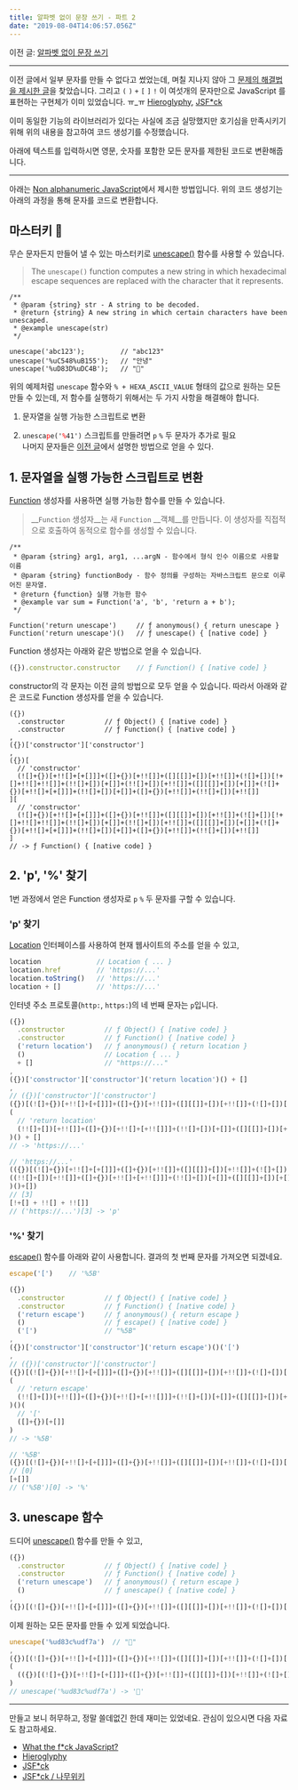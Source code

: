 ```yaml
---
title: 알파벳 없이 문장 쓰기 - 파트 2
date: "2019-08-04T14:06:57.056Z"
---
```



이전 글: [알파벳 없이 문장 쓰기](/writing-a-sentence-without-using-the-alphabet/)

---

이전 글에서 일부 문자를 만들 수 없다고 썼었는데, 며칠 지나지 않아 그 [문제의 해결법을 제시한 글](http://patriciopalladino.com/blog/2012/08/09/non-alphanumeric-javascript.html)을 찾았습니다. 그리고 `(` `)` `+` `[` `]` `!` 이 여섯개의 문자만으로 JavaScript 를 표현하는 구현체가 이미 있었습니다. ㅠ_ㅠ [Hieroglyphy](http://patriciopalladino.com/files/hieroglyphy/), [JSF*ck](http://www.jsfuck.com/)

이미 동일한 기능의 라이브러리가 있다는 사실에 조금 실망했지만 호기심을 만족시키기 위해 위의 내용을 참고하여 코드 생성기를 수정했습니다.

아래에 텍스트를 입력하시면 영문, 숫자를 포함한 모든 문자를 제한된 코드로 변환해줍니다.

<GeneratorV2 />

---

아래는 [Non alphanumeric JavaScript](http://patriciopalladino.com/blog/2012/08/09/non-alphanumeric-javascript.html)에서 제시한 방법입니다. 위의 코드 생성기는 아래의 과정을 통해 문자를 코드로 변환합니다.

## 마스터키 🔑

무슨 문자든지 만들어 낼 수 있는 마스터키로 [unescape()](https://developer.mozilla.org/docs/Web/JavaScript/Reference/Global_Objects/unescape) 함수를 사용할 수 있습니다.

> The `unescape()` function computes a new string in which hexadecimal escape sequences are replaced with the character that it represents.

```javascript{7-8}
/**
 * @param {string} str - A string to be decoded.
 * @return {string} A new string in which certain characters have been unescaped.
 * @example unescape(str)
 */

unescape('abc123');         // "abc123"
unescape('%uC548%uB155');   // "안녕"
unescape('%uD83D%uDC4B');   // "👋"
```

위의 예제처럼 `unescape` 함수와 `% + HEXA_ASCII_VALUE` 형태의 값으로 원하는 모든 만들 수 있는데, 저 함수를 실행하기 위해서는 두 가지 사항을 해결해야 합니다.

1. 문자열을 실행 가능한 스크립트로 변환

2. <code>unesca<span style="color:red">p</span>e('<span style="color:red">%</span>41')</code> 스크립트를 만들려면 <code>p</code> <code>%</code> 두 문자가 추가로 필요<br />나머지 문자들은 <a href="/writing-a-sentence-without-using-the-alphabet">이전 글</a>에서 설명한 방법으로 얻을 수 있다.

## 1. 문자열을 실행 가능한 스크립트로 변환

[Function](https://developer.mozilla.org/docs/Web/JavaScript/Reference/Global_Objects/Function) 생성자를 사용하면 실행 가능한 함수를 만들 수 있습니다.

> __`Function` 생성자__는 새 `Function` __객체__를 만듭니다. 이 생성자를 직접적으로 호출하여 동적으로 함수를 생성할 수 있습니다.

<!-- > The __`Function` constructor__ creates a new `Function` __object__. Calling the constructor directly can create functions dynamically. -->


```javascript{8}
/**
 * @param {string} arg1, arg1, ...argN - 함수에서 형식 인수 이름으로 사용할 이름
 * @param {string} functionBody - 함수 정의를 구성하는 자바스크립트 문으로 이루어진 문자열.
 * @return {function} 실행 가능한 함수
 * @example var sum = Function('a', 'b', 'return a + b');
 */

Function('return unescape')     // ƒ anonymous() { return unescape }
Function('return unescape')()   // ƒ unescape() { [native code] }
```

Function 생성자는 아래와 같은 방법으로 얻을 수 있습니다.

```js
({}).constructor.constructor    // ƒ Function() { [native code] }
```

constructor의 각 문자는 이전 글의 방법으로 모두 얻을 수 있습니다.
따라서 아래와 같은 코드로 Function 생성자를 얻을 수 있습니다.

```javascript{6-12}
({})
  .constructor          // ƒ Object() { [native code] }
  .constructor          // ƒ Function() { [native code] }
,
({})['constructor']['constructor']
,
({})[
  // 'constructor'
  (![]+{})[+!![]+[+[]]]+([]+{})[+!![]]+([][[]]+[])[+!![]]+(![]+[])[!+[]+!![]+!![]]+(!![]+[])[+[]]+(!![]+[])[+!![]]+([][[]]+[])[+[]]+(![]+{})[+!![]+[+[]]]+(!![]+[])[+[]]+([]+{})[+!![]]+(!![]+[])[+!![]]
][
  // 'constructor'
  (![]+{})[+!![]+[+[]]]+([]+{})[+!![]]+([][[]]+[])[+!![]]+(![]+[])[!+[]+!![]+!![]]+(!![]+[])[+[]]+(!![]+[])[+!![]]+([][[]]+[])[+[]]+(![]+{})[+!![]+[+[]]]+(!![]+[])[+[]]+([]+{})[+!![]]+(!![]+[])[+!![]]
]
// -> ƒ Function() { [native code] }
```


## 2. 'p', '%' 찾기

1번 과정에서 얻은 Function 생성자로 `p` `%` 두 문자를 구할 수 있습니다.

### 'p' 찾기

[Location](https://developer.mozilla.org/docs/Web/API/Location) 인터페이스를 사용하여 현재 웹사이트의 주소를 얻을 수 있고,

```javascript
location              // Location { ... }
location.href         // 'https://...'
location.toString()   // 'https://...'
location + []         // 'https://...'
```

인터넷 주소 프로토콜(`http:`, `https:`)의 네 번째 문자는 `p`입니다.

```javascript
({})
  .constructor          // ƒ Object() { [native code] }
  .constructor          // ƒ Function() { [native code] }
  ('return location')   // ƒ anonymous() { return location }
  ()                    // Location { ... }
  + []                  // "https://..."
,
({})['constructor']['constructor']('return location')() + []
,
// ({})['constructor']['constructor']
({})[(![]+{})[+!![]+[+[]]]+([]+{})[+!![]]+([][[]]+[])[+!![]]+(![]+[])[!+[]+!![]+!![]]+(!![]+[])[+[]]+(!![]+[])[+!![]]+([][[]]+[])[+[]]+(![]+{})[+!![]+[+[]]]+(!![]+[])[+[]]+([]+{})[+!![]]+(!![]+[])[+!![]]][(![]+{})[+!![]+[+[]]]+([]+{})[+!![]]+([][[]]+[])[+!![]]+(![]+[])[!+[]+!![]+!![]]+(!![]+[])[+[]]+(!![]+[])[+!![]]+([][[]]+[])[+[]]+(![]+{})[+!![]+[+[]]]+(!![]+[])[+[]]+([]+{})[+!![]]+(!![]+[])[+!![]]]
(
  // 'return location'
  (!![]+[])[+!![]]+([]+{})[+!![]+[+!![]]]+(!![]+[])[+[]]+([][[]]+[])[+[]]+(!![]+[])[+!![]]+([][[]]+[])[+!![]]+(+{}+{})[+!![]+[+[]]]+(![]+[])[!+[]+!![]]+([]+{})[+!![]]+(![]+{})[+!![]+[+[]]]+(![]+[])[+!![]]+(!![]+[])[+[]]+(![]+[]+[][[]])[+!![]+[+[]]]+([]+{})[+!![]]+([][[]]+[])[+!![]]
)() + []
// -> 'https://...'
```

```javascript
// 'https://...'
(({})[(![]+{})[+!![]+[+[]]]+([]+{})[+!![]]+([][[]]+[])[+!![]]+(![]+[])[!+[]+!![]+!![]]+(!![]+[])[+[]]+(!![]+[])[+!![]]+([][[]]+[])[+[]]+(![]+{})[+!![]+[+[]]]+(!![]+[])[+[]]+([]+{})[+!![]]+(!![]+[])[+!![]]][(![]+{})[+!![]+[+[]]]+([]+{})[+!![]]+([][[]]+[])[+!![]]+(![]+[])[!+[]+!![]+!![]]+(!![]+[])[+[]]+(!![]+[])[+!![]]+([][[]]+[])[+[]]+(![]+{})[+!![]+[+[]]]+(!![]+[])[+[]]+([]+{})[+!![]]+(!![]+[])[+!![]]]
((!![]+[])[+!![]]+([]+{})[+!![]+[+!![]]]+(!![]+[])[+[]]+([][[]]+[])[+[]]+(!![]+[])[+!![]]+([][[]]+[])[+!![]]+(+{}+{})[+!![]+[+[]]]+(![]+[])[!+[]+!![]]+([]+{})[+!![]]+(![]+{})[+!![]+[+[]]]+(![]+[])[+!![]]+(!![]+[])[+[]]+(![]+[]+[][[]])[+!![]+[+[]]]+([]+{})[+!![]]+([][[]]+[])[+!![]]
)()+[])
// [3]
[!+[] + !![] + !![]]
// ('https://...')[3] -> 'p'
```

### '%' 찾기

[escape()](https://developer.mozilla.org/docs/Web/JavaScript/Reference/Global_Objects/escape) 함수를 아래와 같이 사용합니다.
결과의 첫 번째 문자를 가져오면 되겠네요.

```javascript
escape('[')    // '%5B'
```

```javascript
({})
  .constructor          // ƒ Object() { [native code] }
  .constructor          // ƒ Function() { [native code] }
  ('return escape')     // ƒ anonymous() { return escape }
  ()                    // ƒ escape() { [native code] }
  ('[')                 // "%5B"
,
({})['constructor']['constructor']('return escape')()('[')
,
// ({})['constructor']['constructor']
({})[(![]+{})[+!![]+[+[]]]+([]+{})[+!![]]+([][[]]+[])[+!![]]+(![]+[])[!+[]+!![]+!![]]+(!![]+[])[+[]]+(!![]+[])[+!![]]+([][[]]+[])[+[]]+(![]+{})[+!![]+[+[]]]+(!![]+[])[+[]]+([]+{})[+!![]]+(!![]+[])[+!![]]][(![]+{})[+!![]+[+[]]]+([]+{})[+!![]]+([][[]]+[])[+!![]]+(![]+[])[!+[]+!![]+!![]]+(!![]+[])[+[]]+(!![]+[])[+!![]]+([][[]]+[])[+[]]+(![]+{})[+!![]+[+[]]]+(!![]+[])[+[]]+([]+{})[+!![]]+(!![]+[])[+!![]]]
(
  // 'return escape'
  (!![]+[])[+!![]]+([]+{})[+!![]+[+!![]]]+(!![]+[])[+[]]+([][[]]+[])[+[]]+(!![]+[])[+!![]]+([][[]]+[])[+!![]]+(+{}+{})[+!![]+[+[]]]+([]+{})[+!![]+[+!![]]]+(![]+[])[!+[]+!![]+!![]]+(![]+{})[+!![]+[+[]]]+(![]+[])[+!![]]+(({})[(![]+{})[+!![]+[+[]]]+([]+{})[+!![]]+([][[]]+[])[+!![]]+(![]+[])[!+[]+!![]+!![]]+(!![]+[])[+[]]+(!![]+[])[+!![]]+([][[]]+[])[+[]]+(![]+{})[+!![]+[+[]]]+(!![]+[])[+[]]+([]+{})[+!![]]+(!![]+[])[+!![]]][(![]+{})[+!![]+[+[]]]+([]+{})[+!![]]+([][[]]+[])[+!![]]+(![]+[])[!+[]+!![]+!![]]+(!![]+[])[+[]]+(!![]+[])[+!![]]+([][[]]+[])[+[]]+(![]+{})[+!![]+[+[]]]+(!![]+[])[+[]]+([]+{})[+!![]]+(!![]+[])[+!![]]]((!![]+[])[+!![]]+([]+{})[+!![]+[+!![]]]+(!![]+[])[+[]]+([][[]]+[])[+[]]+(!![]+[])[+!![]]+([][[]]+[])[+!![]]+(+{}+{})[+!![]+[+[]]]+(![]+[])[!+[]+!![]]+([]+{})[+!![]]+(![]+{})[+!![]+[+[]]]+(![]+[])[+!![]]+(!![]+[])[+[]]+(![]+[]+[][[]])[+!![]+[+[]]]+([]+{})[+!![]]+([][[]]+[])[+!![]])()+[])[+(!+[]+!![]+!![])]+([]+{})[+!![]+[+!![]]]
)()(
  // '['
  ([]+{})[+[]]
)
// -> '%5B'
```

```javascript
// '%5B'
({})[(![]+{})[+!![]+[+[]]]+([]+{})[+!![]]+([][[]]+[])[+!![]]+(![]+[])[!+[]+!![]+!![]]+(!![]+[])[+[]]+(!![]+[])[+!![]]+([][[]]+[])[+[]]+(![]+{})[+!![]+[+[]]]+(!![]+[])[+[]]+([]+{})[+!![]]+(!![]+[])[+!![]]][(![]+{})[+!![]+[+[]]]+([]+{})[+!![]]+([][[]]+[])[+!![]]+(![]+[])[!+[]+!![]+!![]]+(!![]+[])[+[]]+(!![]+[])[+!![]]+([][[]]+[])[+[]]+(![]+{})[+!![]+[+[]]]+(!![]+[])[+[]]+([]+{})[+!![]]+(!![]+[])[+!![]]]((!![]+[])[+!![]]+([]+{})[+!![]+[+!![]]]+(!![]+[])[+[]]+([][[]]+[])[+[]]+(!![]+[])[+!![]]+([][[]]+[])[+!![]]+(+{}+{})[+!![]+[+[]]]+([]+{})[+!![]+[+!![]]]+(![]+[])[!+[]+!![]+!![]]+(![]+{})[+!![]+[+[]]]+(![]+[])[+!![]]+(({})[(![]+{})[+!![]+[+[]]]+([]+{})[+!![]]+([][[]]+[])[+!![]]+(![]+[])[!+[]+!![]+!![]]+(!![]+[])[+[]]+(!![]+[])[+!![]]+([][[]]+[])[+[]]+(![]+{})[+!![]+[+[]]]+(!![]+[])[+[]]+([]+{})[+!![]]+(!![]+[])[+!![]]][(![]+{})[+!![]+[+[]]]+([]+{})[+!![]]+([][[]]+[])[+!![]]+(![]+[])[!+[]+!![]+!![]]+(!![]+[])[+[]]+(!![]+[])[+!![]]+([][[]]+[])[+[]]+(![]+{})[+!![]+[+[]]]+(!![]+[])[+[]]+([]+{})[+!![]]+(!![]+[])[+!![]]]((!![]+[])[+!![]]+([]+{})[+!![]+[+!![]]]+(!![]+[])[+[]]+([][[]]+[])[+[]]+(!![]+[])[+!![]]+([][[]]+[])[+!![]]+(+{}+{})[+!![]+[+[]]]+(![]+[])[!+[]+!![]]+([]+{})[+!![]]+(![]+{})[+!![]+[+[]]]+(![]+[])[+!![]]+(!![]+[])[+[]]+(![]+[]+[][[]])[+!![]+[+[]]]+([]+{})[+!![]]+([][[]]+[])[+!![]])()+[])[+(!+[]+!![]+!![])]+([]+{})[+!![]+[+!![]]])()(([]+{})[+[]])
// [0]
[+[]]
// ('%5B')[0] -> '%'
```

## 3. unescape 함수

드디어 [unescape()](https://developer.mozilla.org/docs/Web/JavaScript/Reference/Global_Objects/unescape) 함수를 만들 수 있고,

```javascript
({})
  .constructor          // ƒ Object() { [native code] }
  .constructor          // ƒ Function() { [native code] }
  ('return unescape')   // ƒ anonymous() { return escape }
  ()                    // ƒ unescape() { [native code] }
,
({})[(![]+{})[+!![]+[+[]]]+([]+{})[+!![]]+([][[]]+[])[+!![]]+(![]+[])[!+[]+!![]+!![]]+(!![]+[])[+[]]+(!![]+[])[+!![]]+([][[]]+[])[+[]]+(![]+{})[+!![]+[+[]]]+(!![]+[])[+[]]+([]+{})[+!![]]+(!![]+[])[+!![]]][(![]+{})[+!![]+[+[]]]+([]+{})[+!![]]+([][[]]+[])[+!![]]+(![]+[])[!+[]+!![]+!![]]+(!![]+[])[+[]]+(!![]+[])[+!![]]+([][[]]+[])[+[]]+(![]+{})[+!![]+[+[]]]+(!![]+[])[+[]]+([]+{})[+!![]]+(!![]+[])[+!![]]]((!![]+[])[+!![]]+([]+{})[+!![]+[+!![]]]+(!![]+[])[+[]]+([][[]]+[])[+[]]+(!![]+[])[+!![]]+([][[]]+[])[+!![]]+(+{}+{})[+!![]+[+[]]]+([][[]]+[])[+[]]+([][[]]+[])[+!![]]+([]+{})[+!![]+[+!![]]]+(![]+[])[!+[]+!![]+!![]]+(![]+{})[+!![]+[+[]]]+(![]+[])[+!![]]+(({})[(![]+{})[+!![]+[+[]]]+([]+{})[+!![]]+([][[]]+[])[+!![]]+(![]+[])[!+[]+!![]+!![]]+(!![]+[])[+[]]+(!![]+[])[+!![]]+([][[]]+[])[+[]]+(![]+{})[+!![]+[+[]]]+(!![]+[])[+[]]+([]+{})[+!![]]+(!![]+[])[+!![]]][(![]+{})[+!![]+[+[]]]+([]+{})[+!![]]+([][[]]+[])[+!![]]+(![]+[])[!+[]+!![]+!![]]+(!![]+[])[+[]]+(!![]+[])[+!![]]+([][[]]+[])[+[]]+(![]+{})[+!![]+[+[]]]+(!![]+[])[+[]]+([]+{})[+!![]]+(!![]+[])[+!![]]]((!![]+[])[+!![]]+([]+{})[+!![]+[+!![]]]+(!![]+[])[+[]]+([][[]]+[])[+[]]+(!![]+[])[+!![]]+([][[]]+[])[+!![]]+(+{}+{})[+!![]+[+[]]]+(![]+[])[!+[]+!![]]+([]+{})[+!![]]+(![]+{})[+!![]+[+[]]]+(![]+[])[+!![]]+(!![]+[])[+[]]+(![]+[]+[][[]])[+!![]+[+[]]]+([]+{})[+!![]]+([][[]]+[])[+!![]])()+[])[!+[]+!![]+!![]]+([]+{})[+!![]+[+!![]]])()
```

이제 원하는 모든 문자를 만들 수 있게 되었습니다.

```javascript
unescape('%ud83c%udf7a')  // "🍺"
,
({})[(![]+{})[+!![]+[+[]]]+([]+{})[+!![]]+([][[]]+[])[+!![]]+(![]+[])[!+[]+!![]+!![]]+(!![]+[])[+[]]+(!![]+[])[+!![]]+([][[]]+[])[+[]]+(![]+{})[+!![]+[+[]]]+(!![]+[])[+[]]+([]+{})[+!![]]+(!![]+[])[+!![]]][(![]+{})[+!![]+[+[]]]+([]+{})[+!![]]+([][[]]+[])[+!![]]+(![]+[])[!+[]+!![]+!![]]+(!![]+[])[+[]]+(!![]+[])[+!![]]+([][[]]+[])[+[]]+(![]+{})[+!![]+[+[]]]+(!![]+[])[+[]]+([]+{})[+!![]]+(!![]+[])[+!![]]]((!![]+[])[+!![]]+([]+{})[+!![]+[+!![]]]+(!![]+[])[+[]]+([][[]]+[])[+[]]+(!![]+[])[+!![]]+([][[]]+[])[+!![]]+(+{}+{})[+!![]+[+[]]]+([][[]]+[])[+[]]+([][[]]+[])[+!![]]+([]+{})[+!![]+[+!![]]]+(![]+[])[!+[]+!![]+!![]]+(![]+{})[+!![]+[+[]]]+(![]+[])[+!![]]+(({})[(![]+{})[+!![]+[+[]]]+([]+{})[+!![]]+([][[]]+[])[+!![]]+(![]+[])[!+[]+!![]+!![]]+(!![]+[])[+[]]+(!![]+[])[+!![]]+([][[]]+[])[+[]]+(![]+{})[+!![]+[+[]]]+(!![]+[])[+[]]+([]+{})[+!![]]+(!![]+[])[+!![]]][(![]+{})[+!![]+[+[]]]+([]+{})[+!![]]+([][[]]+[])[+!![]]+(![]+[])[!+[]+!![]+!![]]+(!![]+[])[+[]]+(!![]+[])[+!![]]+([][[]]+[])[+[]]+(![]+{})[+!![]+[+[]]]+(!![]+[])[+[]]+([]+{})[+!![]]+(!![]+[])[+!![]]]((!![]+[])[+!![]]+([]+{})[+!![]+[+!![]]]+(!![]+[])[+[]]+([][[]]+[])[+[]]+(!![]+[])[+!![]]+([][[]]+[])[+!![]]+(+{}+{})[+!![]+[+[]]]+(![]+[])[!+[]+!![]]+([]+{})[+!![]]+(![]+{})[+!![]+[+[]]]+(![]+[])[+!![]]+(!![]+[])[+[]]+(![]+[]+[][[]])[+!![]+[+[]]]+([]+{})[+!![]]+([][[]]+[])[+!![]])()+[])[!+[]+!![]+!![]]+([]+{})[+!![]+[+!![]]])()
(
  (({})[(![]+{})[+!![]+[+[]]]+([]+{})[+!![]]+([][[]]+[])[+!![]]+(![]+[])[!+[]+!![]+!![]]+(!![]+[])[+[]]+(!![]+[])[+!![]]+([][[]]+[])[+[]]+(![]+{})[+!![]+[+[]]]+(!![]+[])[+[]]+([]+{})[+!![]]+(!![]+[])[+!![]]][(![]+{})[+!![]+[+[]]]+([]+{})[+!![]]+([][[]]+[])[+!![]]+(![]+[])[!+[]+!![]+!![]]+(!![]+[])[+[]]+(!![]+[])[+!![]]+([][[]]+[])[+[]]+(![]+{})[+!![]+[+[]]]+(!![]+[])[+[]]+([]+{})[+!![]]+(!![]+[])[+!![]]]((!![]+[])[+!![]]+([]+{})[+!![]+[+!![]]]+(!![]+[])[+[]]+([][[]]+[])[+[]]+(!![]+[])[+!![]]+([][[]]+[])[+!![]]+(+{}+{})[+!![]+[+[]]]+([]+{})[+!![]+[+!![]]]+(![]+[])[!+[]+!![]+!![]]+(![]+{})[+!![]+[+[]]]+(![]+[])[+!![]]+(({})[(![]+{})[+!![]+[+[]]]+([]+{})[+!![]]+([][[]]+[])[+!![]]+(![]+[])[!+[]+!![]+!![]]+(!![]+[])[+[]]+(!![]+[])[+!![]]+([][[]]+[])[+[]]+(![]+{})[+!![]+[+[]]]+(!![]+[])[+[]]+([]+{})[+!![]]+(!![]+[])[+!![]]][(![]+{})[+!![]+[+[]]]+([]+{})[+!![]]+([][[]]+[])[+!![]]+(![]+[])[!+[]+!![]+!![]]+(!![]+[])[+[]]+(!![]+[])[+!![]]+([][[]]+[])[+[]]+(![]+{})[+!![]+[+[]]]+(!![]+[])[+[]]+([]+{})[+!![]]+(!![]+[])[+!![]]]((!![]+[])[+!![]]+([]+{})[+!![]+[+!![]]]+(!![]+[])[+[]]+([][[]]+[])[+[]]+(!![]+[])[+!![]]+([][[]]+[])[+!![]]+(+{}+{})[+!![]+[+[]]]+(![]+[])[!+[]+!![]]+([]+{})[+!![]]+(![]+{})[+!![]+[+[]]]+(![]+[])[+!![]]+(!![]+[])[+[]]+(![]+[]+[][[]])[+!![]+[+[]]]+([]+{})[+!![]]+([][[]]+[])[+!![]])()+[])[+(!+[]+!![]+!![])]+([]+{})[+!![]+[+!![]]])()(([]+{})[+[]]))[+[]]+([][[]]+[])[+[]]+([][[]]+[])[!+[]+!![]]+((!+[]+!![])**(!+[]+!![]+!![])+[!+[]+!![]+!![]])+(![]+{})[+!![]+[+[]]]+(({})[(![]+{})[+!![]+[+[]]]+([]+{})[+!![]]+([][[]]+[])[+!![]]+(![]+[])[!+[]+!![]+!![]]+(!![]+[])[+[]]+(!![]+[])[+!![]]+([][[]]+[])[+[]]+(![]+{})[+!![]+[+[]]]+(!![]+[])[+[]]+([]+{})[+!![]]+(!![]+[])[+!![]]][(![]+{})[+!![]+[+[]]]+([]+{})[+!![]]+([][[]]+[])[+!![]]+(![]+[])[!+[]+!![]+!![]]+(!![]+[])[+[]]+(!![]+[])[+!![]]+([][[]]+[])[+[]]+(![]+{})[+!![]+[+[]]]+(!![]+[])[+[]]+([]+{})[+!![]]+(!![]+[])[+!![]]]((!![]+[])[+!![]]+([]+{})[+!![]+[+!![]]]+(!![]+[])[+[]]+([][[]]+[])[+[]]+(!![]+[])[+!![]]+([][[]]+[])[+!![]]+(+{}+{})[+!![]+[+[]]]+([]+{})[+!![]+[+!![]]]+(![]+[])[!+[]+!![]+!![]]+(![]+{})[+!![]+[+[]]]+(![]+[])[+!![]]+(({})[(![]+{})[+!![]+[+[]]]+([]+{})[+!![]]+([][[]]+[])[+!![]]+(![]+[])[!+[]+!![]+!![]]+(!![]+[])[+[]]+(!![]+[])[+!![]]+([][[]]+[])[+[]]+(![]+{})[+!![]+[+[]]]+(!![]+[])[+[]]+([]+{})[+!![]]+(!![]+[])[+!![]]][(![]+{})[+!![]+[+[]]]+([]+{})[+!![]]+([][[]]+[])[+!![]]+(![]+[])[!+[]+!![]+!![]]+(!![]+[])[+[]]+(!![]+[])[+!![]]+([][[]]+[])[+[]]+(![]+{})[+!![]+[+[]]]+(!![]+[])[+[]]+([]+{})[+!![]]+(!![]+[])[+!![]]]((!![]+[])[+!![]]+([]+{})[+!![]+[+!![]]]+(!![]+[])[+[]]+([][[]]+[])[+[]]+(!![]+[])[+!![]]+([][[]]+[])[+!![]]+(+{}+{})[+!![]+[+[]]]+(![]+[])[!+[]+!![]]+([]+{})[+!![]]+(![]+{})[+!![]+[+[]]]+(![]+[])[+!![]]+(!![]+[])[+[]]+(![]+[]+[][[]])[+!![]+[+[]]]+([]+{})[+!![]]+([][[]]+[])[+!![]])()+[])[+(!+[]+!![]+!![])]+([]+{})[+!![]+[+!![]]])()(([]+{})[+[]]))[+[]]+([][[]]+[])[+[]]+([][[]]+[])[!+[]+!![]]+(![]+[])[+[]]+((+!![]+[+[]])-(!+[]+!![]+!![]))+(![]+[])[+!![]]
)
// unescape('%ud83c%udf7a') -> '🍺'
```
---

만들고 보니 허무하고, 정말 쓸데없긴 한데 재미는 있었네요. 관심이 있으시면 다음 자료도 참고하세요.

- [What the f*ck JavaScript?](https://github.com/denysdovhan/wtfjs)
- [Hieroglyphy](http://patriciopalladino.com/files/hieroglyphy/)
- [JSF*ck](http://www.jsfuck.com/)
- [JSF*ck / 나무위키](https://namu.wiki/w/JSFuck)
